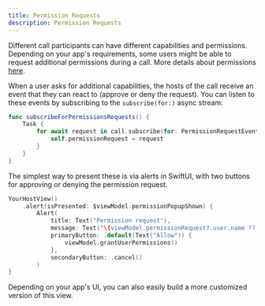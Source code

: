 ```yaml
---
title: Permission Requests
description: Permission Requests
---
```


Different call participants can have different capabilities and permissions. Depending on your app's requirements, some users might be able to request additional permissions during a call. More details about permissions [here](../../guides/permissions-and-moderation).

When a user asks for additional capabilities, the hosts of the call receive an event that they can react to (approve or deny the request). You can listen to these events by subscribing to the `subscribe(for:)` async stream:

```swift
func subscribeForPermissionsRequests() {
    Task {
        for await request in call.subscribe(for: PermissionRequestEvent.self) {
            self.permissionRequest = request
        }
    }
}
```

The simplest way to present these is via alerts in SwiftUI, with two buttons for approving or denying the permission request.

```swift
YourHostView()
	.alert(isPresented: $viewModel.permissionPopupShown) {
    	Alert(
        	title: Text("Permission request"),
        	message: Text("\(viewModel.permissionRequest?.user.name ?? "Someone") raised their hand to speak."),
        	primaryButton: .default(Text("Allow")) {
            	viewModel.grantUserPermissions()
        	},
        	secondaryButton: .cancel()
    	)
}
```

Depending on your app's UI, you can also easily build a more customized version of this view.
